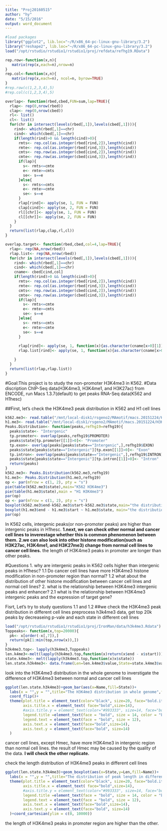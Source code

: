 ```yaml
---
title: "Proj20160515"
author: "hy"
date: "5/15/2016"
output: word_document
---
```


```r
#load packages
library("ggplot2", lib.loc="~/R/x86_64-pc-linux-gnu-library/3.2")
library("reshape2", lib.loc="~/R/x86_64-pc-linux-gnu-library/3.2")
load("/opt/rstudio/rstudio1/rstudio1/proj/refdata/refhg19.RData")
```
```r

rep.row<-function(x,n){
   matrix(rep(x,each=n),nrow=n)
}
rep.col<-function(x,n){
   matrix(rep(x,each=n), ncol=n, byrow=TRUE)
}
#rep.row(c(1,2,3,4),5)
#rep.col(c(1,2,3,4),5)

overlap<- function(rbed,cbed,FUN=sum,lap=TRUE){
  rlap<- rep(0,nrow(rbed))
  clap<- rep(0,nrow(cbed))
  rl<- list()
  cl<- list()
  for(chr in intersect(levels(rbed[,1]),levels(cbed[,1]))){
    rind<- which(rbed[,1]==chr)
    cind<- which(cbed[,1]==chr)
    if(length(rind)>0 && length(cind)>0){
      rmts<- rep.col(as.integer(rbed[rind,2]),length(cind))
      rmte<- rep.col(as.integer(rbed[rind,3]),length(cind))
      cmts<- rep.row(as.integer(cbed[cind,2]),length(rind))
      cmte<- rep.row(as.integer(cbed[cind,3]),length(rind))
      if(lap){
        s<- rmts<=cmte
        e<- rmte>=cmts
        se<- s==e
      }else{
        s<- rmts<=cmts
        e<- rmte>=cmte
        se<- s==e
      }
      rlap[rind]<- apply(se, 1, FUN = FUN)
      clap[cind]<- apply(se, 2, FUN = FUN)
      rl[[chr]]<- apply(se, 1, FUN = FUN)
      cl[[chr]]<- apply(se, 2, FUN = FUN)
    }
  }
  return(list(rlap,clap,rl,cl))
}

overlap.target<- function(rbed,cbed,col=4,lap=TRUE){
  rlap<- rep(NA,nrow(rbed))
  rlap.list<- rep(NA,nrow(rbed))
  for(chr in intersect(levels(rbed[,1]),levels(cbed[,1]))){
    rind<- which(rbed[,1]==chr)
    cind<- which(cbed[,1]==chr)
    cname<- cbed[cind,col]
    if(length(rind)>0 && length(cind)>0){
      rmts<- rep.col(as.integer(rbed[rind,2]),length(cind))
      rmte<- rep.col(as.integer(rbed[rind,3]),length(cind))
      cmts<- rep.row(as.integer(cbed[cind,2]),length(rind))
      cmte<- rep.row(as.integer(cbed[cind,3]),length(rind))
      if(lap){
        s<- rmts<=cmte
        e<- rmte>=cmts
        se<- s==e
      }else{
        s<- rmts<=cmts
        e<- rmte>=cmte
        se<- s==e
      }
      
      rlap[rind]<- apply(se, 1, function(x){as.character(cname[x>0][1])})
      rlap.list[rind]<- apply(se, 1, function(x){as.character(cname[x>0])})

    }
  }
  return(list(rlap,rlap.list))
}
```
#Goal:This project is to study the non-promoter H3K4me3 in K562.
#Data discription
ChIP-Seq data(H3K4me3, H3K4me1, and H3K27ac) from ENCODE, run Macs 1.3.7(default) to get peaks
RNA-Seq data(K562 and H1hesc)

##First, let's check the H3K4me3 peak distribution in K562 and H1 cell lines
```r
k562.me3<- read.table("/mnt/local-disk1/rsgeno2/MAmotif/macs.20151224/H3K4me3/K562.H3k4me3.Rep2.macs.20151224_peaks.xls",header = TRUE)
h1.me3<- read.table("/mnt/local-disk1/rsgeno2/MAmotif/macs.20151224/H3K4me3/H1.H3k4me3.Rep2.macs.20151224_peaks.xls",header = TRUE)
Peaks.Distribution<- function(peaks,refhg19=refhg19){
  peaks$state<- "Intergenic"
  tp.promoter<- overlap(peaks,refhg19$PROMOTER)
  peaks$state[tp.promoter[[1]]>0]<- "Promoter"
  tp.exon<- overlap(peaks[peaks$state=="Intergenic",],refhg19$EXON)
  peaks$state[peaks$state=="Intergenic"][tp.exon[[1]]>0]<- "Exon"
  tp.intron<- overlap(peaks[peaks$state=="Intergenic",],refhg19$INTRON)
  peaks$state[peaks$state=="Intergenic"][tp.intron[[1]]>0]<- "Intron"
  return(peaks)
}
k562.me3<- Peaks.Distribution(k562.me3,refhg19)
h1.me3<- Peaks.Distribution(h1.me3,refhg19)
op <- par(mfrow = c(1, 2), pty = "s")
pie(table(k562.me3$state),main="K562 H3K4me3")
pie(table(h1.me3$state),main = "H1 H3K4me3")
par(op)
op <- par(mfrow = c(1, 2), pty = "s")
boxplot(k562.me3$end-k562.me3$start~k562.me3$state,main="the distribution of peak length in K562")
boxplot(h1.me3$end - h1.me3$start ~ h1.me3$state, main="the distribution of peak length in H1hesc")
par(op)
```
In K562 cells, intergenic peaks(or non-promoter peaks) are higher than intergenic peaks in H1hesc. 
**1.next, we can check other normal and cancer cell lines to inverestage whether this is common phenomenon between them.**
**2.we can also look into other histone modification(such as H3K27ac, H3K4me1, and H3K27me3) change from normal cell lines to cancer cell lines.**
the length of H3K4me3 peaks in promoter are longer than other peaks.

#Questions
1. why are intergenic peaks in K562 cells higher than intergenic peaks in H1hesc?
  1.1 Do cancer cell lines have more H3K4me3 histone modification in non-promoter region than normal?
  1.2 what about the distribution of other histone modification between cancer cell lines and normal cell lines?
2. what is the relationship between H3K4me3 intergenic peaks and enhancer?
  2.1 what is the relationship between H3K4me3 intergenic peaks and the expression of target gene?

Fisrt, Let's try to study questions 1.1 and 1.2
##we check the H3K4me3 peak distribution in different cell lines
preprocess h3k4me3 data, get top 20k peaks by decreaseing p-vale and each state in different cell lines
```r
load("/opt/rstudio/rstudio1/rstudio1/proj/IronMan/data/h3k4me3.Rdata")
Toppeaks<- function(x,top=20000){
  pk<- x[order(-x[,7]),]
  return(pk[1:min(top,nrow(x)),])
}
h3k4me3.top<- lapply(h3k4me3,Toppeaks)
len.k4me3<-melt(lapply(h3k4me3.top,function(x)return(x$end - x$start)))
state.k4me3<- melt(lapply(h3k4me3.top,function(x)x$state))
len.state.h3k4me3<- data.frame(Len=len.k4me3$value,State=state.k4me3$value,Name=len.k4me3$L1)

```
look into the H3K4me3 distribution in the whole genome to inverstigate the difference of H3K4me3 between normal and cancer cell lines 
```r
ggplot(len.state.h3k4me3)+geom_bar(aes(x=Name,fill=State))+
  labs(x = "",y = "",title="The H3K4me3 distribution in whole genome",fill="") +
  coord_flip()+
  theme(plot.title = element_text(color="black", size=20, face="bold.italic"),
        axis.title.x = element_text( face="bold",size=14),
        #axis.title.y = element_text(color="#993333", size=14, face="bold"),
        legend.title =element_text(face = "bold", size = 14, color = "black"),
        legend.text = element_text(face = "bold", size = 12),
        axis.text.x = element_text(face="bold",size=14),
        axis.text.y = element_text(face="bold", size=14)
  )
```
cancer cell lines, except Hmec, have more H3K4me3 in intergenic region than normal cell lines. the result of Hmec may be caused by the quality of the data. **I will check the other replicate.**

check the length distribution of H3K4me3 peaks in different cell lines
```r
ggplot(len.state.h3k4me3)+geom_boxplot(aes(x=State,y=Len,fill=Name))+
  labs(x = "",y = "",title="The distribution of peak length in different region",fill="") +
  theme(plot.title = element_text(color="black", size=20, face="bold.italic"),
        axis.title.x = element_text( face="bold",size=14),
        #axis.title.y = element_text(color="#993333", size=14, face="bold"),
        legend.title =element_text(face = "bold", size = 14, color = "black"),
        legend.text = element_text(face = "bold", size = 12),
        axis.text.x = element_text(face="bold",size=14),
        axis.text.y = element_text(face="bold", size=14)
  )+coord_cartesian(ylim = c(0, 10000))
```
the length of H3K4me3 peaks in promoter region are higher than the other.
